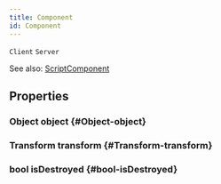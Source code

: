 ```yaml
---
title: Component
id: Component
---
```

`Client`
`Server`

See also: [ScriptComponent](ScriptComponent)

## Properties

### Object object {#Object-object}

### Transform transform {#Transform-transform}

### bool isDestroyed {#bool-isDestroyed}

